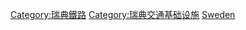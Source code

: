 {{Catnav|頁面分類|各種主題的頁面分類|按國家分類|各國建築|各國鐵路車站}}
{{Catnav|頁面分類|各種主題的頁面分類|按國家分類|各國交通|各國鐵路車站}}
{{Catnav|頁面分類|人类社会|交通|各國交通|各國鐵路車站}}
{{Commons category|Train stations in Sweden}}

[[Category:瑞典鐵路|Category:瑞典鐵路]]
[[Category:瑞典交通基础设施|Category:瑞典交通基础设施]]
[[Category:各國鐵路車站|Sweden]]